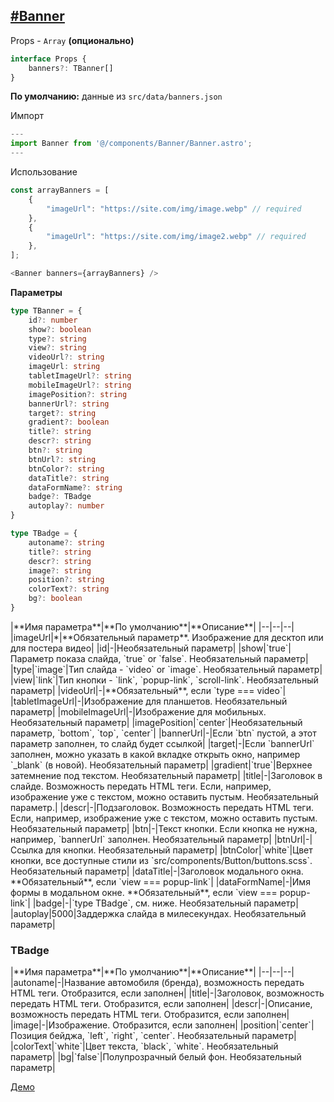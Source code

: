 ## [#Banner](#banner)

Props - `Array` **(опционально)**
```js 
interface Props {
	banners?: TBanner[]
}
``` 
**По умолчанию:** данные из `src/data/banners.json`

Импорт 
```js
---
import Banner from '@/components/Banner/Banner.astro';
---
```
Использование
```js
const arrayBanners = [
	{ 
		"imageUrl": "https://site.com/img/image.webp" // required
	},
	{ 
		"imageUrl": "https://site.com/img/image2.webp" // required
	},
];

<Banner banners={arrayBanners} />
```

**Параметры**
```typescript
type TBanner = {
	id?: number 
	show?: boolean
	type?: string
	view?: string
	videoUrl?: string
	imageUrl: string
	tabletImageUrl?: string
	mobileImageUrl?: string
	imagePosition?: string 
	bannerUrl?: string
	target?: string
	gradient?: boolean
	title?: string
	descr?: string
	btn?: string
	btnUrl?: string
	btnColor?: string
	dataTitle?: string
	dataFormName?: string
	badge?: TBadge
	autoplay?: number
}

type TBadge = {
	autoname?: string
	title?: string
	descr?: string
	image?: string
	position?: string
	colorText?: string
	bg?: boolean
}
```

<div class="*:!text-left mb-10">
    |**Имя параметра**|**По умолчанию**|**Описание**|
    |--|--|--|
    |imageUrl|*|**Обязательный параметр**. Изображение для десктоп или для постера видео|
    |id|-|Необязательный параметр|
    |show|`true`|Параметр показа слайда, `true` or `false`. Необязательный параметр|
    |type|`image`|Тип слайда - `video` or `image`. Необязательный параметр|
    |view|`link`|Тип кнопки - `link`, `popup-link`, `scroll-link`. Необязательный параметр|
    |videoUrl|-|**Обязательный**, если `type === video`|
    |tabletImageUrl|-|Изображение для планшетов. Необязательный параметр|
    |mobileImageUrl|-|Изображение для мобильных. Необязательный параметр|
    |imagePosition|`center`|Необязательный параметр, `bottom`, `top`, `center`|
    |bannerUrl|-|Если `btn` пустой, а этот параметр заполнен, то слайд будет ссылкой|
    |target|-|Если `bannerUrl` заполнен, можно указать в какой вкладке открыть окно, например `_blank` (в новой). Необязательный параметр|
    |gradient|`true`|Верхнее затемнение под текстом. Необязательный параметр|
    |title|-|Заголовок в слайде. Возможность передать HTML теги. Если, например, изображение уже с текстом, можно оставить пустым. Необязательный параметр.|
    |descr|-|Подзаголовок. Возможность передать HTML теги. Если, например, изображение уже с текстом, можно оставить пустым. Необязательный параметр|
    |btn|-|Текст кнопки. Если кнопка не нужна, например, `bannerUrl` заполнен. Необязательный параметр|
    |btnUrl|-|Ссылка для кнопки. Необязательный параметр|
    |btnColor|`white`|Цвет кнопки, все доступные стили из `src/components/Button/buttons.scss`. Необязательный параметр|
    |dataTitle|-|Заголовок модального окна. **Обязательный**, если `view === popup-link`|
    |dataFormName|-|Имя формы в модальном окне. **Обязательный**, если `view === popup-link`|
    |badge|-|`type TBadge`, см. ниже. Необязательный параметр|
    |autoplay|5000|Заддержка слайда в милесекундах. Необязательный параметр|
</div>

### TBadge
<div class="*:!text-left mb-10">
    |**Имя параметра**|**По умолчанию**|**Описание**|
    |--|--|--|
    |autoname|-|Название автомобиля (бренда), возможность передать HTML теги. Отобразится, если заполнен|
	|title|-|Заголовок, возможность передать HTML теги. Отобразится, если заполнен|
	|descr|-|Описание, возможность передать HTML теги. Отобразится, если заполнен|
	|image|-|Изображение. Отобразится, если заполнен|
	|position|`center`|Позиция бейджа, `left`, `right`, `center`. Необязательный параметр|
	|colorText|`white`|Цвет текста, `black`, `white`. Необязательный параметр|
	|bg|`false`|Полупрозрачный белый фон. Необязательный параметр|
</div>

[Демо](/guide/demo/banner/)